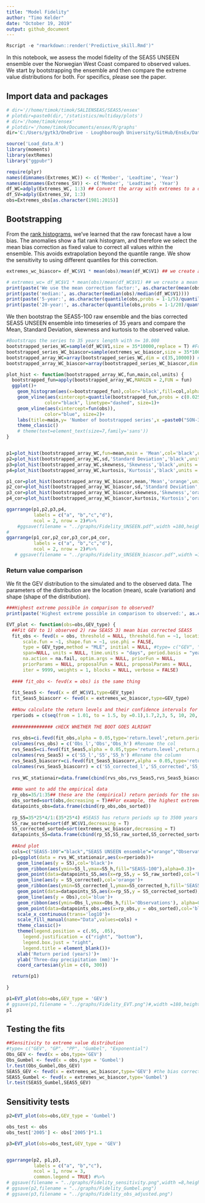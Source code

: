 ```yaml
---
title: "Model Fidelity"
author: "Timo Kelder"
date: "October 19, 2019"
output: github_document 
---
```


```r
Rscript -e "rmarkdown::render('Predictive_skill.Rmd')"
```

In this notebook, we assess the model fidelity of the SEAS5 UNSEEN ensemble over the Norwegian West Coast compared to observed values. We start by bootstrapping  the ensemble and then compare the extreme value distributions for both. For specifics, please see the paper.

## Import data and packages

```r
# dir='//home/timok/timok/SALIENSEAS/SEAS5/ensex'
# plotdir=paste0(dir,'/statistics/multiday/plots')
# dir='/home/timok/ensex'
# plotdir='/home/timok/Documents/ensex/R/graphs'
dir='C:/Users/gytk3/OneDrive - Loughborough University/GitHub/EnsEx/Data'

source('Load_data.R')
library(moments)
library(extRemes)
library("ggpubr")
```



```r
require(plyr)
names(dimnames(Extremes_WC)) <- c('Member', 'Leadtime', 'Year')
names(dimnames(Extremes_SV)) <- c('Member', 'Leadtime', 'Year')
df_WC=adply(Extremes_WC, 1:3) ## Convert the array with extremes to a data frame 
df_SV=adply(Extremes_SV, 1:3)
obs=Extremes_obs[as.character(1981:2015)]

```


## Bootstrapping
From the [rank histograms](Rank_histograms.md), we've learned that the raw forecast have a low bias.  The anomalies show a flat rank histogram, and therefore we select the mean bias correction as fixed value to correct all values within the ensemble. This avoids extrapolation beyond the quantile range. We show the sensitivity to using different quantiles for this correction. 
```r
extremes_wc_biascor= df_WC$V1 * mean(obs)/mean(df_WC$V1) ## we create a mean bias corrected series  

# extremes_wc= df_WC$V1 * mean(obs)/mean(df_WC$V1) ## we create a mean bias corrected series  
print(paste('We use the mean correction factor:', as.character(mean(obs)/mean(df_WC$V1))))
print(paste('median:', as.character(median(obs)/median(df_WC$V1))))
print(paste('5-year:', as.character(quantile(obs,probs = 1-1/5)/quantile(df_WC$V1,probs = 1-1/5))))
print(paste('20-year:', as.character(quantile(obs,probs = 1-1/20)/quantile(df_WC$V1,probs = 1-1/20))))
```

We then bootstrap the SEAS5-100 raw ensemble and the bias corrected SEAS5 UNSEEN ensemble into timeseries of 35 years and compare the Mean, Standard Deviation, skewness and kurtosis to the observed value. 


```r

#Bootstraps the series to 35 years length with n= 10.000 
bootstrapped_series_WC=sample(df_WC$V1,size = 35*10000,replace = T) #For WC
bootstrapped_series_WC_biascor=sample(extremes_wc_biascor,size = 35*10000,replace = T) #For WC
bootstrapped_array_WC=array(bootstrapped_series_WC,dim = c(35,10000)) #Creates an array with 10.000 series of 35 values
bootstrapped_array_WC_biascor=array(bootstrapped_series_WC_biascor,dim = c(35,10000)) #Same for the mean bias corrected series

plot_hist <- function(bootstrapped_array_WC,fun,main,col,units) {
  bootstrapped_fun=apply(bootstrapped_array_WC,MARGIN = 2,FUN = fun)
  ggplot()+
    geom_histogram(aes(x=bootstrapped_fun),color='black',fill=col,alpha=0.5,bins=30)+
    geom_vline(aes(xintercept=quantile(bootstrapped_fun,probs = c(0.025,0.975))),
              color="black", linetype="dashed", size=1)+
    geom_vline(aes(xintercept=fun(obs)),
              color="blue", size=2)+
    labs(title=main,y= 'Number of bootstrapped series',x =paste0("SON-3DP (",units,")"))+
    theme_classic()
    # theme(text=element_text(size=7,family='sans'))
}


p1=plot_hist(bootstrapped_array_WC,fun=mean,main = 'Mean',col='black',units = 'mm')
p2=plot_hist(bootstrapped_array_WC,sd,'Standard Deviation','black',units = 'mm')
p3=plot_hist(bootstrapped_array_WC,skewness,'Skewness','black',units = '-')
p4=plot_hist(bootstrapped_array_WC,kurtosis,'Kurtosis','black',units = '-')

p1_cor=plot_hist(bootstrapped_array_WC_biascor,mean,'Mean','orange',units = 'mm')
p2_cor=plot_hist(bootstrapped_array_WC_biascor,sd,'Standard Deviation','orange',units = 'mm')
p3_cor=plot_hist(bootstrapped_array_WC_biascor,skewness,'Skewness','orange',units = '-')
p4_cor=plot_hist(bootstrapped_array_WC_biascor,kurtosis,'Kurtosis','orange',units = '-')

ggarrange(p1,p2,p3,p4,
          labels = c("a", "b","c","d"),
          ncol = 2, nrow = 2)#%>%
    #ggsave(filename = "../graphs/Fidelity_UNSEEN.pdf",width =180,height = 180, units='mm',dpi=300)
# 
ggarrange(p1_cor,p2_cor,p3_cor,p4_cor,
          labels = c("a", "b","c","d"),
          ncol = 2, nrow = 2)#%>%
   # ggsave(filename = "../graphs/Fidelity_UNSEEN_biascor.pdf",width =180,height = 180, units='mm',dpi=300)

```


### Return value comparison
We fit the GEV distribution to the simulated and to the observed data. The parameters of the distribution are the location (mean), scale (variation) and shape (shape of the distribution).  

```r

###Highest extreme possible in comparison to observed?
print(paste('Highest extreme possible in comparison to observed:', as.character(max(extremes_wc_biascor)/max(obs))))

EVT_plot <- function(obs=obs,GEV_type) {
  ##Fit GEV to 1) observed 2) raw SEAS5 3) mean bias corrected SEAS5
  fit_obs <- fevd(x = obs, threshold = NULL, threshold.fun = ~1, location.fun = ~1,
      scale.fun = ~1, shape.fun = ~1, use.phi = FALSE,
      type = GEV_type,method = "MLE", initial = NULL, #type= c("GEV", "GP", "PP", "Gumbel", "Exponential"), method= c("MLE", "GMLE", "Bayesian", "Lmoments")
      span=NULL, units = NULL, time.units = "days", period.basis = "year", ## time and period only important for labelling and do not influence the calculation
      na.action = na.fail, optim.args = NULL, priorFun = NULL,
      priorParams = NULL, proposalFun = NULL, proposalParams = NULL,
      iter = 9999, weights = 1, blocks = NULL, verbose = FALSE) 
  
  #### fit_obs <- fevd(x = obs) is the same thing
  
  fit_Seas5 <- fevd(x = df_WC$V1,type=GEV_type)
  fit_Seas5_biascorr <- fevd(x = extremes_wc_biascor,type=GEV_type)
  
  ##Now calculate the return levels and their confidence intervals for each return period within rperiods
  rperiods = c(seq(from = 1.01, to = 1.5, by =0.1),1.7,2,3, 5, 10, 20, 50, 80, 100, 120, 200, 250, 300, 500, 800,2000,5000)
  
  ############### cHECK WHETHER THE BOOT GOES ALRIGHT
  
  rvs_obs=ci.fevd(fit_obs,alpha = 0.05,type='return.level',return.period = rperiods,method ="normal") 
  colnames(rvs_obs) = c('Obs_l','Obs','Obs_h') #Rename the col
  rvs_Seas5=ci.fevd(fit_Seas5,alpha = 0.05,type='return.level',return.period = rperiods,method ="normal")
  colnames(rvs_Seas5) = c('S5_l','S5','S5_h') #Rename the column
  rvs_Seas5_biascorr=ci.fevd(fit_Seas5_biascorr,alpha = 0.05,type='return.level',return.period = rperiods,method ="normal")
  colnames(rvs_Seas5_biascorr) = c('S5_corrected_l','S5_corrected','S5_corrected_h') #Rename the column
  
  rvs_WC_stationair=data.frame(cbind(rvs_obs,rvs_Seas5,rvs_Seas5_biascorr,rperiods)) ##Make a datafram for ggplot
  
  ##We want to add the empirical data
  rp_obs=35/1:35## these are the (empirical) return periods for the sorted datapoints
  obs_sorted=sort(obs,decreasing = T)##For example, the highest extreme has a rp of 35 years, the second highest 17.5, third highest 11.7 etc.
  datapoints_obs=data.frame(cbind(rp_obs,obs_sorted))
  
  rp_S5=35*25*4/1:(35*25*4) #SEAS5 has return periods up to 3500 years
  S5_raw_sorted=sort(df_WC$V1,decreasing = T) 
  S5_corrected_sorted=sort(extremes_wc_biascor,decreasing = T)
  datapoints_S5=data.frame(cbind(rp_S5,S5_raw_sorted,S5_corrected_sorted,obs_sorted))
  
  ##And plot
  cols=c("SEAS5-100"="black","SEAS5 UNSEEN ensemble"="orange","Observations"="blue") ##for  the legend
  p1=ggplot(data = rvs_WC_stationair,aes(x=rperiods))+
    geom_line(aes(y = S5),col='black')+
    geom_ribbon(aes(ymin=S5_l,ymax=S5_h,fill="SEAS5-100"),alpha=0.3)+
    geom_point(data=datapoints_S5,aes(x=rp_S5,y = S5_raw_sorted),col='black',size=1)+
    geom_line(aes(y = S5_corrected),col='orange')+
    geom_ribbon(aes(ymin=S5_corrected_l,ymax=S5_corrected_h,fill='SEAS5 UNSEEN ensemble'), alpha=0.3)+
    geom_point(data=datapoints_S5,aes(x=rp_S5,y = S5_corrected_sorted),col='orange',size=1)+
    geom_line(aes(y = Obs),col='blue')+
    geom_ribbon(aes(ymin=Obs_l,ymax=Obs_h,fill='Observations'), alpha=0.3)+
    geom_point(data=datapoints_obs,aes(x=rp_obs,y = obs_sorted),col='blue', size=1)+
    scale_x_continuous(trans='log10')+
    scale_fill_manual(name="Data",values=cols) +
    theme_classic()+
    theme(legend.position = c(.95, .05),
      legend.justification = c("right", "bottom"),
      legend.box.just = "right",
      legend.title = element_blank())+
    xlab('Return period (years)')+
    ylab('Three-day precipitation (mm)')+
    coord_cartesian(ylim = c(0, 300)) 

  return(p1)
    
}

p1=EVT_plot(obs=obs,GEV_type = 'GEV')
# ggsave(p1,filename = "../graphs/Fidelity_EVT.png")#,width =180,height = 180, units='mm',dpi=300)
p1


```

## Testing the fits

```r
##Sensitivity to extreme value distribution
#type= c("GEV", "GP", "PP", "Gumbel", "Exponential")
Obs_GEV <- fevd(x = obs,type='GEV')
Obs_Gumbel <- fevd(x = obs,type = 'Gumbel')
lr.test(Obs_Gumbel,Obs_GEV)
SEAS5_GEV <- fevd(x = extremes_wc_biascor,type='GEV') #the bias corrected version
SEAS5_Gumbel <- fevd(x = extremes_wc_biascor,type='Gumbel')
lr.test(SEAS5_Gumbel,SEAS5_GEV)
```

## Sensitivity tests

```r
p2=EVT_plot(obs=obs,GEV_type = 'Gumbel')

obs_test <- obs
obs_test['2005'] <- obs['2005']*1.1

p3=EVT_plot(obs=obs_test,GEV_type = 'GEV')


ggarrange(p2, p1,p3,
          labels = c("a", "b","c"),
          ncol = 1, nrow = 3,
          common.legend = TRUE) #%>%
# ggsave(filename = "../graphs/Fidelity_sensitivity.png",width =8,height = 12 )
# ggsave(p2,filename = "../graphs/Fidelity_Gumbel.png")
# ggsave(p3,filename = "../graphs/Fidelity_obs_adjusted.png")

```
